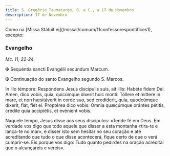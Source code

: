 ```yaml
---
title: S. Gregório Taumaturgo, B. e C., a 17 de Novembro
description: 17 de Novembro
---
```


<aside>
  Como na [Missa Státuit ei](/missal/comum/11confessorespontifices1), excepto:
</aside>

### Evangelho

<em>Mc. 11, 22-24</em>

<div class="side-by-side not-content">

<span class="cross text-red-500">✠</span> Sequéntia sancti Evangélii secúndum Marcum.

<span class="cross text-red-500">✠</span> Continuação do santo Evangelho segundo S. Marcos.

In illo témpore: Respóndens Jesus discípulis suis, ait illis: Habéte fidem Dei. Amen, dico vobis, quia, quicúmque díxerit huic monti: Tóllere et míttere in mare, et non hæsitáverit in corde suo, sed credíderit, quia, quodcúmque díxerit, fiat, fiet ei. Proptérea dico vobis: Omnia quæcúmque orántes pétitis, crédite quia accipiétis, et evénient vobis.

Naquele tempo, Jesus disse aos seus discípulos: «Tende fé em Deus. Em verdade vos digo que todo aquele que disser a esta montanha «tira-te e lança-te no mar», e disser isto sem hesitar no seu coração e até acreditando que tudo o que disse acontecerá, fique certo de que o verá cumprir-se. Eis porque vos digo: Tudo quanto pedirdes na oração acreditai que o alcançareis e vereis».

</div>
